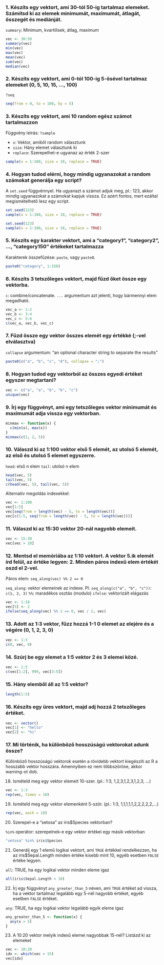 ### 1. Készíts egy vektort, ami 30-tól 50-ig tartalmaz elemeket. Számítsd ki az elemek minimumát, maximumát, átlagát, összegét és mediánját.

`summary`: Minimum, kvartilisek, átlag, maximum

```r
vec <- 30:50
summary(vec)
min(vec)
max(vec)
mean(vec)
sum(vec)
median(vec)
```

### 2. Készíts egy vektort, ami 0-tól 100-ig 5-ösével tartalmaz elemeket (0, 5, 10, 15, ..., 100)

`?seq`

```r
seq(from = 0, to = 100, by = 5)
```

### 3. Készíts egy vektort, ami 10 random egész számot tartalmazzon

Függvény leírás: `?sample`

- `x`: Vektor, amiből random választunk
- `size`: Hány elemet választunk ki
- `replace`: Szerepelhet-e ugyanaz az érték 2-szer

```r
sample(x = 1:100, size = 10, replace = TRUE)
```

### 4. Hogyan tudod elérni, hogy mindig ugyanazokat a random számokat generálja egy script?

A `set.seed` függvénnyel. Ha ugyanazt a számot adjuk meg, pl.: 123, akkor mindig ugyanazokat a számokat kapjuk vissza. Ez azért fontos, mert ezáltal megismételhető lesz egy script.

```r
set.seed(123)
sample(x = 1:100, size = 10, replace = TRUE)

set.seed(123)
sample(x = 1:100, size = 10, replace = TRUE)
```

### 5. Készíts egy karakter vektort, ami a "category1", "category2", ..., "category150" értékeket tartalmazza

Karakterek összefűzése: `paste`, vagy `paste0`.

```r
paste0("category", 1:150)
```

### 6. Készíts 3 tetszőleges vektort, majd fűzd őket össze egy vektorba.

`c`: combine/concatenate. `...` argumentum azt jelenti, hogy bármennyi elem megadható.

```r
vec_a <- 1:2
vec_b <- 3:4
vec_c <- 5:6
c(vec_a, vec_b, vec_c)

```

### 7. Fűzd össze egy vektor összes elemét egy értékké (;-vel elválasztva)

`collapse` argumentum: "an optional character string to separate the results"

```r
paste0(c("a", "b", "c", "d"), collapse = ";")
```

### 8. Hogyan tudod egy vektorból az összes egyedi értéket egyszer megtartani?

```r
vec <- c("a", "a", "b", "b", "c")
unique(vec)

```

### 9. Írj egy függvényt, ami egy tetszőleges vektor minimumát és maximumát adja vissza egy vektorban.

```r
minmax <- function(x) {
  c(min(x), max(x))
}
minmax(c(1, 2, 5))
```


### 10. Válaszd ki az 1:100 vektor első 5 elemét, az utolsó 5 elemét, az első és utolsó 5 elemet egyszerre.

`head`: első n elem
`tail`: utolsó n elem

```r
head(vec, 5)
tail(vec, 5)
c(head(vec, 5), tail(vec, 5))
```

Alternatív megoldás indexekkel:

```r
vec <- 1:100
vec[1:5]
vec[seq(from = length(vec) - 5, to = length(vec))]
vec[c(1:5, seq(from = length(vec) - 5, to = length(vec)))]
```

### 11. Válaszd ki az 15:30 vektor 20-nál nagyobb elemeit.
```r
vec <- 15:30
vec[vec > 20]
```

### 12. Mentsd el memóriába az 1:10 vektort. A vektor 5.ik elemét írd felül, az értéke legyen: 2. Minden páros indexű elem értékét oszd el 2-vel.

Páros elem: `seq_along(vec) %% 2 == 0`

`seq_along`: vektor elemeinek az indexe. Pl. `seq_along(c("a", "b", "c"))`: `c(1, 2, 3)`
`%%`: maradékos osztás (modulo)
`ifelse`: vektorizált elágazás

```r
vec <- 1:10
vec[5] <- 2
ifelse(seq_along(vec) %% 2 == 0, vec / 2, vec)
```

### 13. Adott az 1:3 vektor, fűzz hozzá 1-1 0 elemet az elejére és a végére (0, 1, 2, 3, 0)
```r
vec <- 1:3
c(0, vec, 0)
```

### 14. Szúrj be egy elemet a 1:5 vektor 2 és 3 elemei közé.
```r
vec <- 1:5
c(vec[1:2], 999, vec[3:5])
```


### 15. Hány elemből áll az 1:5 vektor?
```r
length(1:5)
```

### 16. Készíts egy üres vektort, majd adj hozzá 2 tetszőleges értéket.
```r
vec <- vector()
vec[1] <- "hello"
vec[2] <- "hi"
```

### 17. Mi történik, ha különböző hosszúságú vektorokat adunk össze?

Különböző hosszúságú vektorok esetén a rövidebb vektort kiegészíti az R a hosszabb vektor hosszára. Amennyiben ez nem többszöröse, akkor warning-ot dob.

18. Ismételd meg egy vektor elemeit 10-szer. (pl.: 1:3, 1,2,3,1,2,3,1,2,3, ...)

```r
vec <- 1:3
rep(vec, times = 10)
```

19. Ismételd meg egy vektor elemenként 5-ször. (pl.: 1:3, 1,1,1,1,1,2,2,2,2,2,...)

```r
rep(vec, each = 10)
```


20. Szerepel-e a "setosa" az iris$Species vektorban?

`%in%` operátor: szerepelnek-e egy vektor értékei egy másik vektorban

```r
"setosa" %in% iris$Species
```

21. Generálj egy 1 elemű logikai vektort, ami `TRUE` értékkel rendelkezzen, ha az iris$Sepal.Length minden értéke kisebb mint 10, 
egyéb esetben `FALSE` értéke legyen.

`all`: TRUE, ha egy logikai vektor minden eleme igaz

```r
all(iris$Sepal.Length < 10)
```

22. Írj egy függvényt `any_greater_than_5` néven, ami `TRUE` értéket ad vissza, ha a vektor tartalmaz legalább egy 5-nél nagyobb értéket, 
egyéb esetben `FALSE` értéket.

`any`: TRUE, ha egy logikai vektor legalább egyik eleme igaz

```r
any_greater_than_5 <- function(x) {
  any(x > 5)
}
```

23. A 10:20 vektor melyik indexű elemei nagyobbak 15-nél? Listázd ki az elemeket


```r
vec <- 10:20
idx <- which(vec > 15)
vec[idx]
```

